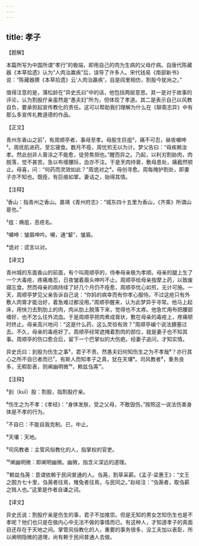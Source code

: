 ```yaml
---
---
---
```

title: 孝子
---




【题解】


本篇所写为中国所谓“孝行”的极端，即用自己的肉为生病的父母疗病。自唐代陈藏器《本草拾遗》认为“人肉治羸疾”后，误导了许多人。宋代钱易《南部新书》说：“陈藏器撰《本草拾遗》云‘人肉治羸疾’，自是闾里相仿，割股今犹尚之。”

值得注意的是，蒲松龄在“异史氏曰”中的话，他包括两层意思。其一是对于故事的评论，认为割股疗亲虽然是“愚夫妇”所为，但体现了孝道。其二是表示自己以风教自负，要承担起宣传教化的责任。这可以帮助我们理解为什么在《聊斋志异》中有那么多宣传礼教道德的作品。

【正文】

青州东香山之前¹，有周顺亭者，事母至孝。母股生巨疽²，痛不可忍，昼夜嚬呻³。周抚肌进药，至忘寝食。数月不痊，周忧煎无以为计。梦父告曰：“母疾赖汝孝。然此创非人膏涂之不能愈，徒劳焦侧也。”醒而异之。乃起，以利刃割胁肉，肉脱落，觉不甚苦。急以布缠腰际，血亦不注。于是烹肉持膏，敷母患处，痛截然顿止。母喜，问：“何药而灵效如此？”周诡对之⁴。母创寻愈。周每掩护割处，即妻子亦不知也。既痊，有巨痕如掌。妻诘之，始得其情。





【注释】


¹香山：指青州之香山。嘉靖《青州府志》：“城东四十五里为香山，《齐乘》所谓山是也。”

²疽：痈疽，恶疮名。

³嚬呻：皱眉呻吟。嚬，通“颦”，皱眉。

⁴诡对：谎言以对。





【译文】


青州城的东面香山的前面，有个叫周顺亭的，侍奉母亲极为孝顺。母亲的腿上生了一个大毒疮，疼痛难忍，日夜皱着眉头呻吟不止。周顺亭给母亲按摩上药，以致废寝忘食。然而母亲的病持续了好几个月仍不痊愈，周顺亭忧心如煎，无计可施。一天，周顺亭梦见父亲告诉自己说：“你妈的病幸而有你孝心服侍。不过这疮只有外敷人肉膏才能治好，着急难过都没用。”周顺亭醒来，认为此梦异乎寻常。他马上起床，用快刀去割肋上的肉，肉从肋上脱落下来，觉得也不太疼。他急忙用布把腰部缠好，也不怎么往外流血。于是周顺亭把肉煮成膏状，敷在母亲的毒疮上，疼痛顿时终止。母亲高兴地问：“这是什么药，这么灵验有效？”周顺亭编个说法搪塞过去。不久，母亲的毒疮好了。周顺亭经常遮掩着割肉的部位，就是妻子也不知其事。周顺亭的伤口愈合后，留下一个巴掌似的大伤疤。经妻子追问，才知实情。

异史氏曰：刲股为伤生之事⁵，君子不贵。然愚夫妇何知伤生之为不孝哉⁶？亦行其心之所不自已者而已⁷。有斯人而知孝子之真，犹在天壤⁸。司风教者⁹，重务良多，无暇彰表，则阐幽明微¹⁰，赖兹刍荛¹¹。





【注释】


⁵刲（kuī）股：割股，指割股疗亲。

⁶伤生之为不孝：《孝经》：“身体发肤，受之父母，不敢毁伤。”按照这一说法伤害身体是不孝的行为。

⁷不自已：不能自我克制。已，中止。

⁸天壤：天地。

⁹司风教者：主管风俗教化的人，指掌权的官吏。

¹⁰阐幽明微：即阐明幽微。幽微，指含义深远的道理。

¹¹赖兹刍荛：意谓依赖于民间普通的人。刍荛，割草采薪。《孟子·梁惠王》：“文王之囿方七十里，刍荛者往焉，雉兔者往焉，与民同之。”赵岐注：“刍荛者，取刍薪之贱人也。”这里是作者自谦之词。





【译文】


异史氏说：割股疗亲是伤生的事，君子不加推崇。但是无知的男女怎知伤生也是不孝呢？他们也只是在做内心中无法不做的事情而已。有这种人，才知道孝子的真面目还存在于天地之间。掌管风俗教化的人，重要的事务很多，没工夫加以表彰，所以阐明隐微的道理，尚有赖于民间普通人去做。